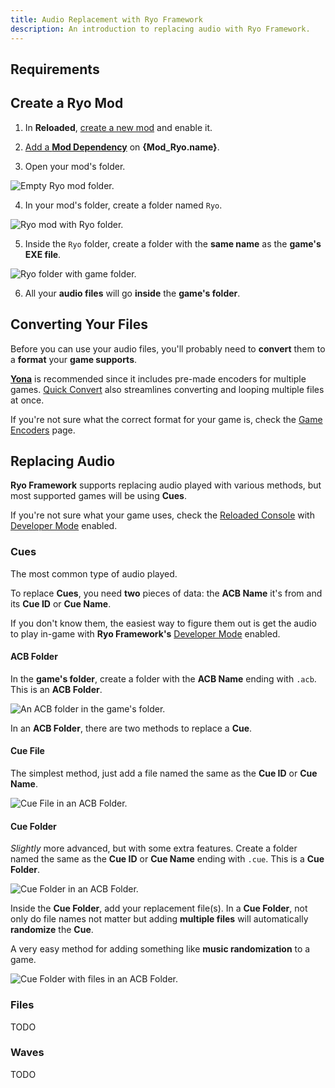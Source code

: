 ```yaml
---
title: Audio Replacement with Ryo Framework
description: An introduction to replacing audio with Ryo Framework.
---
```





## Requirements

<ModInfoContainer mod={Mod_Ryo} />

## Create a Ryo Mod

1. In **Reloaded**, [create a new mod](/guides/reloaded/01-create-mod) and enable it.

2. [Add a **Mod Dependency**](/guides/reloaded/02-mod-dependency) on **{Mod_Ryo.name}**.

3. Open your mod's folder.

<Image src={img_ryo_mod_empty} alt="Empty Ryo mod folder." />

4. In your mod's folder, create a folder named `Ryo`.

<Image src={img_ryo_mod_with_folder} alt="Ryo mod with Ryo folder." />

5. Inside the `Ryo` folder, create a folder with the **same name** as the **game's EXE file**.

<Image src={img_ryo_mod_game_folder} alt="Ryo folder with game folder." />

6. All your **audio files** will go **inside** the **game's folder**.

## Converting Your Files

Before you can use your audio files, you'll probably need to **convert** them to a **format**
your **game supports**.

[**Yona**](/yona/installing-yona) is recommended since it includes pre-made encoders for multiple games.
[Quick Convert](/yona/quick-convert) also streamlines converting and looping multiple files at once.

If you're not sure what the correct format for your game is, check the [Game Encoders](/yona/game-encoders) page.

## Replacing Audio

**Ryo Framework** supports replacing audio played with various methods, but most supported games will be using **Cues**.

If you're not sure what your game uses, check the [Reloaded Console](/guides/reloaded/reloaded-console) with [Developer Mode](/ryo/dev-mode) enabled.

### Cues

The most common type of audio played.

To replace **Cues**, you need **two** pieces of data: the **ACB Name** it's from and its **Cue ID** or **Cue Name**.

If you don't know them, the easiest way to figure them out is get the audio to play in-game with **Ryo Framework's** [Developer Mode](/ryo/dev-mode) enabled.

#### ACB Folder

In the **game's folder**, create a folder with the **ACB Name** ending with `.acb`. This is an **ACB Folder**.

<Image src={img_ryo_acb_folder} alt="An ACB folder in the game's folder." />

In an **ACB Folder**, there are two methods to replace a **Cue**.

#### Cue File

The simplest method, just add a file named the same as the **Cue ID** or **Cue Name**.

<Image src={img_ryo_acb_cue_file} alt="Cue File in an ACB Folder." />

#### Cue Folder

_Slightly_ more advanced, but with some extra features. Create a folder named the same as the **Cue ID** or **Cue Name** ending with `.cue`. This is a **Cue Folder**.

<Image src={img_ryo_acb_cue_folder} alt="Cue Folder in an ACB Folder." />

Inside the **Cue Folder**, add your replacement file(s). In a **Cue Folder**, not only do file names not matter but adding **multiple files**
will automatically **randomize** the **Cue**.

A very easy method for adding something like **music randomization** to a game.

<Image
  src={img_ryo_acb_cue_folder_files}
  alt="Cue Folder with files in an ACB Folder."
/>

### Files

TODO

### Waves

TODO
